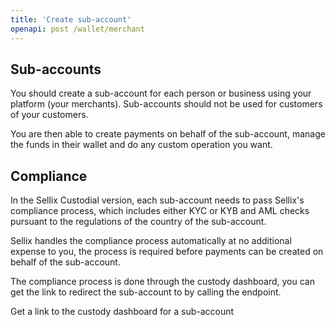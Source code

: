 ```yaml
---
title: 'Create sub-account'
openapi: post /wallet/merchant
---
```


## Sub-accounts

You should create a sub-account for each person or business using your platform (your merchants). Sub-accounts should not be used for customers of your customers.

You are then able to create payments on behalf of the sub-account, manage the funds in their wallet and do any custom operation you want.

## Compliance

In the Sellix Custodial version, each sub-account needs to pass Sellix's compliance process, which includes either KYC or KYB and AML checks pursuant to the regulations of the country of the sub-account.

Sellix handles the compliance process automatically at no additional expense to you, the process is required before payments can be created on behalf of the sub-account.

The compliance process is done through the custody dashboard, you can get the link to redirect the sub-account to by calling the endpoint.

<Card title="Get Custody Dashboard Link" icon="link" href="/platforms/sub-accounts/get-custody-dashboard-link">
  Get a link to the custody dashboard for a sub-account
</Card>